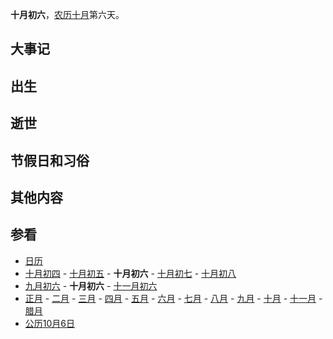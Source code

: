 {{Lunar10Calendar}}
'''十月初六'''，[[农历|农历]][[十月_(农历)|十月]]第六天。

==大事记==

==出生==

==逝世==

==节假日和习俗==

==其他内容==

==参看==
*[[历史上的今天|日历]]
*[[十月初四|十月初四]] - [[十月初五|十月初五]] - '''十月初六''' - [[十月初七|十月初七]] - [[十月初八|十月初八]]
*[[九月初六|九月初六]] - '''十月初六''' - [[十一月初六|十一月初六]]
*[[正月|正月]] - [[二月_(农历)|二月]] - [[三月_(农历)|三月]] - [[四月_(农历)|四月]] - [[五月_(农历)|五月]] - [[六月_(农历)|六月]] - [[七月_(农历)|七月]] - [[八月_(农历)|八月]] - [[九月_(农历)|九月]] - [[十月_(农历)|十月]] - [[十一月_(农历)|十一月]] - [[腊月|腊月]]
*[[公历|公历]][[10月6日|10月6日]]